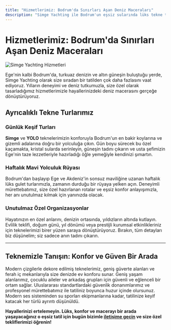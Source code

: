 ```yaml
---
title: "Hizmetlerimiz: Bodrum'da Sınırları Aşan Deniz Maceraları"
description: "Simge Yachting ile Bodrum'un eşsiz sularında lüks tekne turları, kişiye özel yat kiralama ve unutulmaz organizasyonlar. Hayalinizdeki tatil sizi bekliyor."
---
```


# Hizmetlerimiz: Bodrum'da Sınırları Aşan Deniz Maceraları

![Simge Yachting Hizmetleri](https://res.cloudinary.com/dy3xe3ver/image/upload/v1752932340/468968011_18346360486177809_470038938775928005_n_ffw2gj.jpg)

Ege'nin kalbi Bodrum'da, turkuaz denizin ve altın güneşin buluştuğu yerde, Simge Yachting olarak size sıradan bir tatilden çok daha fazlasını vaat ediyoruz. Yılların deneyimi ve deniz tutkumuzla, size özel olarak tasarladığımız hizmetlerimizle hayallerinizdeki deniz macerasını gerçeğe dönüştürüyoruz.

## Ayrıcalıklı Tekne Turlarımız

### Günlük Keşif Turları
**Simge** ve **YOLO** teknelerimizin konforuyla Bodrum'un en bakir koylarına ve gizemli adalarına doğru bir yolculuğa çıkın. Gün boyu sürecek bu özel kaçamakta, kristal sularda serinleyin, güneşin tadını çıkarın ve usta şefimizin Ege'nin taze lezzetleriyle hazırladığı öğle yemeğiyle kendinizi şımartın.

### Haftalık Mavi Yolculuk Rüyası
Bodrum'dan başlayıp Ege ve Akdeniz'in sonsuz maviliğine uzanan haftalık lüks gulet turlarımızla, zamanın durduğu bir rüyaya yelken açın. Deneyimli mürettebatımız, size özel hazırlanan rotalar ve eşsiz konfor anlayışımızla, her anı unutulmaz kılmak için yanınızda olacak.

### Unutulmaz Özel Organizasyonlar
Hayatınızın en özel anlarını, denizin ortasında, yıldızların altında kutlayın. Evlilik teklifi, doğum günü, yıl dönümü veya prestijli kurumsal etkinlikleriniz için teknelerimizi birer yüzen saraya dönüştürüyoruz. Bırakın, tüm detayları biz düşünelim; siz sadece anın tadını çıkarın.

---

## Teknemizle Tanışın: Konfor ve Güven Bir Arada

<CardGroup cols={2}>
  <Card title="Zarif Tasarım & Üstün Konfor">
    Modern çizgilerle dekore edilmiş teknelerimiz, geniş güverte alanları ve ferah iç mekanlarıyla size denizde ev konforu sunar.
  </Card>
  <Card title="Aileler ve Gruplar İçin İdeal">
    Geniş yaşam alanlarımız, çocuklu aileler ve arkadaş grupları için güvenli ve eğlenceli bir ortam sağlar.
  </Card>
  <Card title="Önce Güvenlik">
    Uluslararası standartlardaki güvenlik donanımlarımız ve profesyonel mürettebatımız ile tatiliniz boyunca huzur içinde olursunuz.
  </Card>
  <Card title="Eğlence ve Aktivite Dolu Anlar">
    Modern ses sisteminden su sporları ekipmanlarına kadar, tatilinize keyif katacak her türlü ayrıntı düşünüldü.
  </Card>
</CardGroup>

**Hayallerinizi ertelemeyin. Lüks, konfor ve macerayı bir arada yaşayacağınız o eşsiz tatil için bugün bizimle [iletişime geçin](/iletisim) ve size özel tekliflerimizi öğrenin!**
